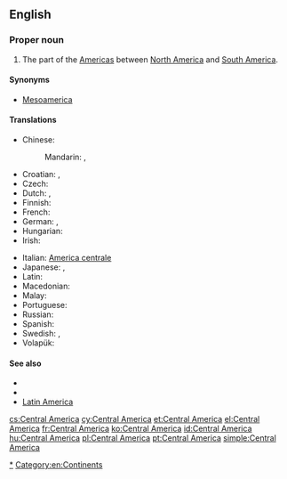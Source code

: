 ==English==
{{wikipedia}}

===Proper noun===
{{en-proper noun|head=[[central|Central]] [[America]]}}

# The part of the [[Americas]] between [[North America]] and [[South America]].

====Synonyms====
* [[Mesoamerica]]

====Translations====
{{trans-top|the part of the Americas between North America and South America}}
* Chinese:
*: Mandarin: {{t-|cmn|中美洲|tr=[[Zhōngměizhōu]]|sc=Hani}}, {{qualifier|abbreviation}} {{t-|cmn|中美|tr=[[Zhōngměi]]|sc=Hani}}
* Croatian: {{t+|hr|Središnja Amerika}}, {{t-|hr|Srednja Amerika}}
* Czech: {{t+|cs|Střední Amerika|f}}
* Dutch: {{t+|nl|Midden-Amerika}}, {{t-|nl|Centraal-Amerika}}
* Finnish: {{t+|fi|Keski-Amerikka}}
* French: {{t+|fr|Amérique Centrale|f}}
* German: {{t+|de|Mittelamerika|n}}, {{t+|de|Zentralamerika|n}}
* Hungarian: {{t+|hu|Közép-Amerika}}
* Irish: {{t-|ga|Meiriceá Láir|m|xs=Irish}}
{{trans-mid}}
* Italian: [[America centrale]] {{f}}
* Japanese: {{t-|ja|中央アメリカ|tr=ちゅうおう-, Chūō Amerika|sc=Jpan}}, {{t-|ja|中米|tr=ちゅうべい, Chūbei|sc=Jpan}}
* Latin: {{t-|la|America Centralis}}
* Macedonian: {{t-|mk|Средна Америка|f|tr=Srédna Amérika}}
* Malay: {{t-|ms|Amerika Tengah}}
* Portuguese: {{t+|pt|América Central|f}}
* Russian: {{t+|ru|Центральная Америка|f|tr=Centrál'naja Amérika|sc=Cyrl}}
* Spanish: {{t+|es|Centroamérica}}
* Swedish: {{t+|sv|Centralamerika|n}}, {{t-|sv|Mellanamerika}}
* Volapük: {{t+|vo|Zänoda-Merop|xs=Volapük}}
{{trans-bottom}}

====See also====
* {{list|en|continents}}
* {{list|en|countries of Central America}}
* [[Latin America]]

[[Category:en:Central America|*]]
[[Category:en:Continents]]

[[cs:Central America]]
[[cy:Central America]]
[[et:Central America]]
[[el:Central America]]
[[fr:Central America]]
[[ko:Central America]]
[[id:Central America]]
[[hu:Central America]]
[[pl:Central America]]
[[pt:Central America]]
[[simple:Central America]]